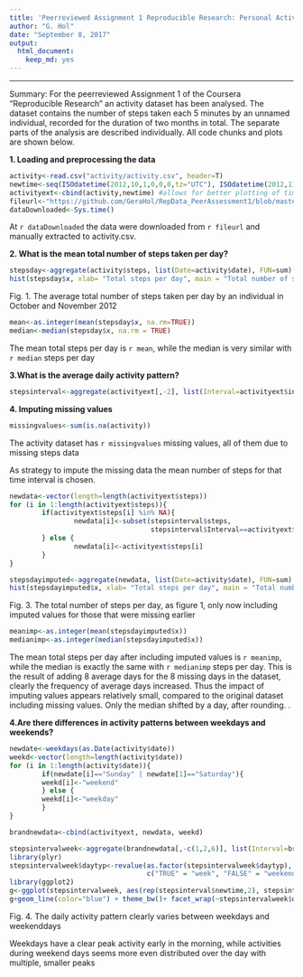 ```yaml
---
title: 'Peerreviewed Assignment 1 Reproducible Research: Personal Activity Report'
author: "G. Hol"
date: "September 8, 2017"
output: 
  html_document: 
    keep_md: yes
---
```

****

Summary: For the peerreviewed Assignment 1 of the Coursera "Reproducible Research" an activity dataset has been analysed. The dataset contains the number of steps taken each 5 minutes by an unnamed individual, recorded for the duration of two months in total. The separate parts of the analysis are described individually. All code chunks and plots are shown below.


**1. Loading and preprocessing the data**
```r
activity<-read.csv("activity/activity.csv", header=T)
newtime<-seq(ISOdatetime(2012,10,1,0,0,0,tz="UTC"), ISOdatetime(2012,11,30,23,55,0,tz="UTC"),by=(60*5))
activityext<-cbind(activity,newtime) #allows for better plotting of time on x-axis
fileurl<-"https://github.com/GeraHol/RepData_PeerAssessment1/blob/master/activity.zip"
dataDownloaded<-Sys.time() 
```
 
At `r dataDownloaded` the data were downloaded from `r fileurl` and manually extracted to activity.csv.


**2. What is the mean total number of steps taken per day?**
```r
stepsday<-aggregate(activity$steps, list(Date=activity$date), FUN=sum)
hist(stepsday$x, xlab= "Total steps per day", main = "Total number of steps taken per day", breaks = 10, col = "lightblue")
```

Fig. 1. The average total number of steps taken per day by an individual in October and November 2012



```r
mean<-as.integer(mean(stepsday$x, na.rm=TRUE))
median<-median(stepsday$x, na.rm = TRUE)
```

The mean total steps per day is `r mean`, while the median is very similar with `r median` steps per day 

**3.What is the average daily activity pattern?** 

```r
stepsinterval<-aggregate(activityext[,-2], list(Interval=activityext$interval), FUN=mean, na.rm=TRUE)
```


**4. Imputing missing values**

```r
missingvalues<-sum(is.na(activity))
```

The activity dataset has `r missingvalues` missing values, all of them due to missing steps data

As strategy to impute the missing data the mean number of steps for that time interval is chosen. 

```r
newdata<-vector(length=length(activityext$steps))
for (i in 1:length(activityext$steps)){
        if(activityext$steps[i] %in% NA){
                newdata[i]<-subset(stepsinterval$steps,
                                   stepsinterval$Interval==activityext$interval[i]) 
        } else {
                newdata[i]<-activityext$steps[i]  
        } 
}
```

```r
stepsdayimputed<-aggregate(newdata, list(Date=activity$date), FUN=sum)
hist(stepsdayimputed$x, xlab= "Total steps per day", main = "Total number of steps taken per day with imputed values", breaks = 10, col = "lightgreen")
```

Fig. 3. The total number of steps per day, as figure 1, only now including imputed values for those that were missing earlier

```r
meanimp<-as.integer(mean(stepsdayimputed$x))
medianimp<-as.integer(median(stepsdayimputed$x))
```

The mean total steps per day after including imputed values is `r meanimp`, while the median is exactly the same with `r medianimp` steps per day. This is the result of adding 8 average days for the 8 missing days in the dataset, clearly the frequency of average days increased. Thus the impact of imputing values appears relatively small, compared to the original dataset including missing values. Only the median shifted by a day, after rounding. .

**4.Are there differences in activity patterns between weekdays and weekends?**

```r
newdate<-weekdays(as.Date(activity$date))
weekd<-vector(length=length(activity$date))
for (i in 1:length(activity$date)){
        if(newdate[i]=="Sunday" | newdate[1]=="Saturday"){
        weekd[i]<-"weekend"
        } else {
        weekd[i]<-"weekday"
        }
}

brandnewdata<-cbind(activityext, newdata, weekd)
```

```r
stepsintervalweek<-aggregate(brandnewdata[,-c(1,2,6)], list(Interval=brandnewdata$interval, daytyp=(brandnewdata$weekd=="weekday")), mean)
library(plyr)
stepsintervalweek$daytyp<-revalue(as.factor(stepsintervalweek$daytyp), 
                                  c("TRUE" = "week", "FALSE" = "weekend"))
library(ggplot2)
g<-ggplot(stepsintervalweek, aes(rep(stepsinterval$newtime,2), stepsintervalweek$newdata))
g+geom_line(color="blue") + theme_bw()+ facet_wrap(~stepsintervalweek$daytyp, ncol=1) + labs(title="Activity pattern during week and weekend days") +labs(x="Time (per 5 min interval)" , y="Steps")+theme(strip.text.x = element_text(colour="blue"))+scale_x_datetime(date_labels="%H:%M")

```

Fig. 4. The daily activity pattern clearly varies between weekdays and weekenddays

Weekdays have a clear peak activity early in the morning, while activities during weekend days seems more even distributed over the day with multiple, smaller peaks

